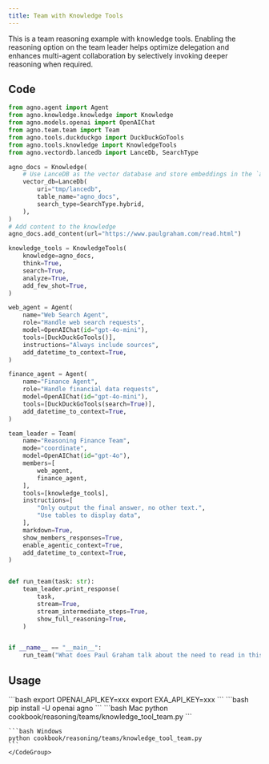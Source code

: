 ```yaml
---
title: Team with Knowledge Tools
---
```

This is a team reasoning example with knowledge tools.
<Tip>
Enabling the reasoning option on the team leader helps optimize delegation and enhances multi-agent collaboration by selectively invoking deeper reasoning when required.
</Tip>

## Code

```python cookbook/reasoning/teams/knowledge_tool_team.py
from agno.agent import Agent
from agno.knowledge.knowledge import Knowledge
from agno.models.openai import OpenAIChat
from agno.team.team import Team
from agno.tools.duckduckgo import DuckDuckGoTools
from agno.tools.knowledge import KnowledgeTools
from agno.vectordb.lancedb import LanceDb, SearchType

agno_docs = Knowledge(
    # Use LanceDB as the vector database and store embeddings in the `agno_docs` table
    vector_db=LanceDb(
        uri="tmp/lancedb",
        table_name="agno_docs",
        search_type=SearchType.hybrid,
    ),
)
# Add content to the knowledge
agno_docs.add_content(url="https://www.paulgraham.com/read.html")

knowledge_tools = KnowledgeTools(
    knowledge=agno_docs,
    think=True,
    search=True,
    analyze=True,
    add_few_shot=True,
)

web_agent = Agent(
    name="Web Search Agent",
    role="Handle web search requests",
    model=OpenAIChat(id="gpt-4o-mini"),
    tools=[DuckDuckGoTools()],
    instructions="Always include sources",
    add_datetime_to_context=True,
)

finance_agent = Agent(
    name="Finance Agent",
    role="Handle financial data requests",
    model=OpenAIChat(id="gpt-4o-mini"),
    tools=[DuckDuckGoTools(search=True)],
    add_datetime_to_context=True,
)

team_leader = Team(
    name="Reasoning Finance Team",
    mode="coordinate",
    model=OpenAIChat(id="gpt-4o"),
    members=[
        web_agent,
        finance_agent,
    ],
    tools=[knowledge_tools],
    instructions=[
        "Only output the final answer, no other text.",
        "Use tables to display data",
    ],
    markdown=True,
    show_members_responses=True,
    enable_agentic_context=True,
    add_datetime_to_context=True,
)


def run_team(task: str):
    team_leader.print_response(
        task,
        stream=True,
        stream_intermediate_steps=True,
        show_full_reasoning=True,
    )


if __name__ == "__main__":
    run_team("What does Paul Graham talk about the need to read in this essay?")
```

## Usage

<Steps>
  <Snippet file="create-venv-step.mdx" />

  <Step title="Set your API key">
    ```bash
    export OPENAI_API_KEY=xxx
    export EXA_API_KEY=xxx
    ```
  </Step>

  <Step title="Install libraries">
    ```bash
    pip install -U openai agno
    ```
  </Step>

  <Step title="Run Example">
    <CodeGroup>
    ```bash Mac
    python cookbook/reasoning/teams/knowledge_tool_team.py
    ```

    ```bash Windows
    python cookbook/reasoning/teams/knowledge_tool_team.py
    ```
    </CodeGroup>
  </Step>
</Steps>
